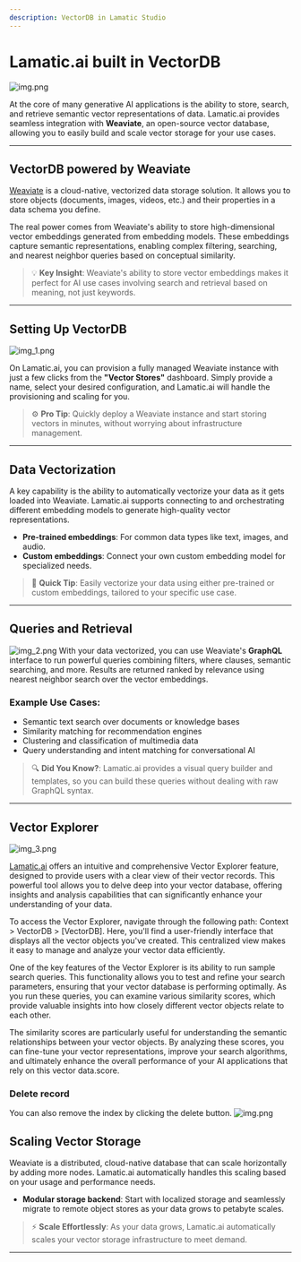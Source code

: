 ```yaml
---
description: VectorDB in Lamatic Studio
---
```


# **Lamatic.ai built in VectorDB**

![img.png](./img.png)

At the core of many generative AI applications is the ability to store, search, and retrieve semantic vector representations of data. Lamatic.ai provides seamless integration with **Weaviate**, an open-source vector database, allowing you to easily build and scale vector storage for your use cases.

---

## **VectorDB powered by Weaviate**

[Weaviate](https://weaviate.io/developers/weaviate) is a cloud-native, vectorized data storage solution. It allows you to store objects (documents, images, videos, etc.) and their properties in a data schema you define.

The real power comes from Weaviate's ability to store high-dimensional vector embeddings generated from embedding models. These embeddings capture semantic representations, enabling complex filtering, searching, and nearest neighbor queries based on conceptual similarity.

> 💡 **Key Insight**: Weaviate's ability to store vector embeddings makes it perfect for AI use cases involving search and retrieval based on meaning, not just keywords.

---

## **Setting Up VectorDB**

![img_1.png](./img_1.png)

On Lamatic.ai, you can provision a fully managed Weaviate instance with just a few clicks from the **"Vector Stores"** dashboard. Simply provide a name, select your desired configuration, and Lamatic.ai will handle the provisioning and scaling for you.


> ⚙️ **Pro Tip**: Quickly deploy a Weaviate instance and start storing vectors in minutes, without worrying about infrastructure management.

---

## **Data Vectorization**

A key capability is the ability to automatically vectorize your data as it gets loaded into Weaviate. Lamatic.ai supports connecting to and orchestrating different embedding models to generate high-quality vector representations.

- **Pre-trained embeddings**: For common data types like text, images, and audio.
- **Custom embeddings**: Connect your own custom embedding model for specialized needs.

> 🚀 **Quick Tip**: Easily vectorize your data using either pre-trained or custom embeddings, tailored to your specific use case.

---

## **Queries and Retrieval**

![img_2.png](./img_2.png)
With your data vectorized, you can use Weaviate's **GraphQL** interface to run powerful queries combining filters, where clauses, semantic searching, and more. Results are returned ranked by relevance using nearest neighbor search over the vector embeddings.

### **Example Use Cases**:
- Semantic text search over documents or knowledge bases
- Similarity matching for recommendation engines
- Clustering and classification of multimedia data
- Query understanding and intent matching for conversational AI

> 🔍 **Did You Know?**: Lamatic.ai provides a visual query builder and templates, so you can build these queries without dealing with raw GraphQL syntax.

---

## Vector Explorer

![img_3.png](./img_3.png)

[Lamatic.ai](http://Lamatic.ai) offers an intuitive and comprehensive Vector Explorer feature, designed to provide users with a clear view of their vector records. This powerful tool allows you to delve deep into your vector database, offering insights and analysis capabilities that can significantly enhance your understanding of your data.

To access the Vector Explorer, navigate through the following path: Context > VectorDB > [VectorDB]. Here, you'll find a user-friendly interface that displays all the vector objects you've created. This centralized view makes it easy to manage and analyze your vector data efficiently.

One of the key features of the Vector Explorer is its ability to run sample search queries. This functionality allows you to test and refine your search parameters, ensuring that your vector database is performing optimally. As you run these queries, you can examine various similarity scores, which provide valuable insights into how closely different vector objects relate to each other.

The similarity scores are particularly useful for understanding the semantic relationships between your vector objects. By analyzing these scores, you can fine-tune your vector representations, improve your search algorithms, and ultimately enhance the overall performance of your AI applications that rely on this vector data.score.


### Delete record
You can also remove the index by clicking the delete button.
![img.png](./img/index.png)



## **Scaling Vector Storage**

Weaviate is a distributed, cloud-native database that can scale horizontally by adding more nodes. Lamatic.ai automatically handles this scaling based on your usage and performance needs.

- **Modular storage backend**: Start with localized storage and seamlessly migrate to remote object stores as your data grows to petabyte scales.

> ⚡ **Scale Effortlessly**: As your data grows, Lamatic.ai automatically scales your vector storage infrastructure to meet demand.

---
